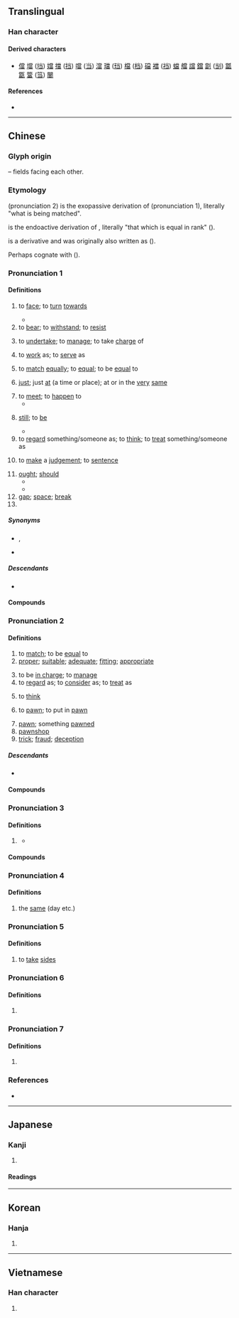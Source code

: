 {{also|当}}
{{character info}}
==Translingual==
{{ja-forms|[[当]]|[[当]]|當}}

===Han character===
{{Han char|rn=102|rad=田|as=08|sn=13|four=90606|canj=FBRW|ids=⿱𫩠田}}

====Derived characters====
* [[儅]] [[壋]] ([[垱]]) [[㜭]] [[擋]] ([[挡]]) [[噹]] ([[当]]) [[澢]] [[璫]] ([[珰]]) [[檔]] ([[档]]) [[礑]] [[襠]] ([[裆]]) [[蟷]] [[艡]] [[譡]] [[鐺]] [[劏]] ([[㓥]]) [[㼕]] [[㽆]] [[簹]] ([[筜]]) [[闣]]

====References====
* {{Han ref|kx=0764.180|dkj=21890|dj=1175.090|hdz=42546.060|uh=7576}}

----

==Chinese==
{{zh-forms|s=当}}

===Glyph origin===
{{Han etyl}}
{{Han compound|尚|田|c1=p|c2=s|t2=field|ls=psc}} – fields facing each other.

===Etymology===
{{och-l|當|id=2|right; suitable; ought to}} (pronunciation 2) is the exopassive derivation of {{och-l|當|id=1|to have the value of; to be equal of; to face; vis-à-vis}} (pronunciation 1), literally "what is being matched".

{{och-l|黨|id=1|class; party}} is the endoactive derivation of {{och-l|當|id=1|to be equal of}}, literally "that which is equal in rank" ({{zh-ref|Schuessler, 2007}}).

{{och-l|擋|to block; to obstruct}} is a derivative and was originally also written as {{lang|zh|當}} ({{zh-ref|Wang, 1982}}).

Perhaps cognate with {{cog|bo|དང||(together) with; and}} ({{zh-ref|Schuessler, 2007}}).

===Pronunciation 1===
{{zh-pron
|m=dāng
|m-s=dang1
|dg=дон1
|c=dong1
|c-t=
|g=dong1
|h=pfs=tông;gd=dong1
|j=don1
|mb=dó̤ng
|md=dŏng
|mn=tng/tw,xm:tang/qz,xm,zz:taⁿ/tong
|mn_note=tng/tang/taⁿ - vernacular; tong - literary
|mn-t=deng1
|w=1taan
|x=dan1
|dial=1
|mc=1
|oc=1,1
|ma=y
|cat=v,adv,pron,con,n,pn
}}

====Definitions====
{{zh-hanzi}}

# to [[face]]; to [[turn]] [[towards]]
#: {{zh-x|當面|face-to-face}}
#: {{zh-x|當 著[着]{zhe} 眾人 的 面 訓斥 孩子{zi}|to scold one's child in front of everyone}}
#* {{zh-x|當 窗 理 雲鬢，對 鏡 帖 花黃。||ref={{lang|zh|[[s:zh:木蘭詩|木蘭詩]]}} (''Ballad of Mulan'')|CL}}
# to [[bear]]; to [[withstand]]; to [[resist]]
#: {{zh-x|當之無愧|to merit the reward; to be deserving;}}
# to [[undertake]]; to [[manage]]; to take [[charge]] of
#: {{zh-x|當權|to hold power}}
# to [[work]] as; to [[serve]] as
#: {{zh-x|讓 我 來 當 你 的 助手 吧。|Let me be your assistant.}} 
# to [[match]] [[equally]]; to [[equal]]; to be [[equal]] to
#: {{zh-x|門當戶對|to be well-matched in terms of socio-economic status (for purposes of marriage)}}
# [[just]]; just [[at]] (a time or place); at or in the [[very]] [[same]]
#: {{zh-x|當天|that day}}
#: {{zh-x|當場|on the spot}}
#: {{zh-x|當 我 五 歲 時，我 的 母親 突然 得病 身亡。|When I was five, my mother suddenly fell ill and died.}}
# to [[meet]]; to [[happen]] to
#* {{zh-x|《^易》 之 興 也，其 當 ^殷 之 末世，周 之 盛德 邪{yé}？當 ^文王 與 紂 之 事 邪{yé}？|Was it not in the last age of Yin, when the virtue of Gou had reached its highest point, and during the troubles between king Wen and (the tyrant) Gou, that the (study of the Yi) began to flourish?|ref=Yijing}}
# {{lb|zh|literary}} [[still]]; to [[be]]
#* {{zh-x|雲-長 提 ^華 ^雄 之 頭，擲 於 地上，其 酒 當 溫。|[[w:Guan Yu|Yunchang]]'s wine was '''still''' warm when he threw [[w:Hua Xiong|Hua Xiong]]'s head on the ground.|ref=''c.'' '''1330 - 1400:''' [[w:Luo Guanzhong|Luo Guanzhong]], ''[[s:Romance of the Three Kingdoms/Chapter 5#23|Romance of the Three Kingdoms/Chapter 5]]''}}
# to [[regard]] something/someone as; to [[think]]; to [[treat]] something/someone as
# {{lb|zh|literary}} to [[make]] a [[judgement]]; to [[sentence]]
# [[ought]]; [[should]]
#* {{zh-x|於 諸侯 之 約，大王 當 王{wàng} ^關中，^關中 民 咸 知 之。|By the covenant made with vassals, you should be the king in Guanzhong; '''all''' people of Guanzhong knew this.|ref=Shiji}}
#* {{zh-x|言 亂 極 當 治{chí}，天 必 將 使 夫子 得位 設教，不久 失 位 也。||ref=Zhuzi Yulei}}
# [[gap]]; [[space]]; [[break]]
# {{surname|zh}}

=====Synonyms=====
* {{sense|still}} {{zh-l|尚}}, {{zh-l|還}}
* {{sense|ought to}}
{{zh-syn-saurus|應當}}

=====Descendants=====
* {{desc|bor=1|vi|đang||''present tense marker''}}

====Compounds====
{{zh-der|充當|兩當一|囊溫郎當|另當別論|一大郎當|一力承當|不值當|不當家|徒步當車|冒鏑當鋒|十郎八當|只當|想當然耳|不可當|匡當|不敢當|吉丁當|以一當十|何以克當|亞當|愧不敢當|定當|想當然|惡運當頭|悔不當初|快快當當|伴當|怒臂當車|安步當車|又當別論|不當道|利字當頭|一以當十|勢不可當|一馬當先|不當官|不當耍處|巧當兒|對酒當歌|寧當玉碎|克當量|不當不正|丁丁當當|奮勇當先|何當|一了百當|不當人|大敵當前|向當|不當人子|問當|噶當派|名不當實|吊兒郎當|合當有事|合當|便當|最高當局|吾當|化學當量|勾當|不當不對|列當|當時|當選|理當|當面|敢做敢當|敢作敢當|當頭棒喝|故當|當夜|當中|當家花旦|武當派|當頭陣|當選無效|當事者|禁當|當敵|當者披靡|當軸|當堵|應當|當行家|當月|當日|當世才度|當該|當場出彩|當元|當眾|戶對門當|當來|當家和尚|當班|當地|當眼處|應時當令|當面唾罵|獨當|正當:zhèngdāng|當花|敢當|當待|當頭人|當世儒宗|當局|有勾當|當今無輩|當差|當然|當直巡邏|沒擔當|獨當一面|當勞之急|當塗|猥當大任|當意|當事人|當夕|當爐|相當|武當山|當代|萬夫莫當|承當不起|當牢節級|本當|當斷不斷|當合|旗鼓相當|瓦當文|當家小生|石敢當|當役|當心|知名當世|當官追究|當此|文君當壚|滿滿當當|當前|當案|當手|當村|百當|當頭一棒|支當|本色當行|烈日當空|當院|當風秉燭|當頭炮|當面錯過|當面對質|當關|當間|當門抵戶|當門對戶|當道|當巡|當路子|當路|當賭|當街|當行出色|當行|當艄順|當艄拿舵|當罏紅袖|當罏|當眼|當直的|當直|當盧|當當丁丁|當番|當災|當歸|當權|當機立斷|當槽|當朝|當曲河|當晚|當時得令|當是|當攔|當撐|當廚|當差的|當局者迷|當家立事|當家的|當家人|當家|當官|當場出醜|當場|當堂|當國|當啷|當句對|當原|當即|當午|當兵|當兒|當先|當值|當便|當今|當仁不讓|當事|當世|當不起|當不得|當下|敢勇當先|用一當十|才當曹斗|獨步當時|瓦當|當務之急|當世無敵|理所當然|理固當然|當令|當壚|當室|萬夫不當|打當|當門戶|排當|當著不著|當坊土地|當年|當場獻醜|當政|當初|承當|當空|窮當益堅|當場隻手|每當|當口|爾當|正當中|百不當一|當之無愧|當不過|擔當不過|當門牙齒|白當|沽酒當爐|當緊|當朝宰相|擔當不起|擔當|挖耳當招|那當兒|身當其境|立當|賞不當功|豺狼當路|自當|首當其衝|罰不當罪|臥狼當道|藝壓當行|老婆當軍|豺狼當道|雜當|這當兒|難當重任|紅日當午|計白當黑|麥當勞|鴻運當頭|老羆當道|臭不可當|莫當|罪當萬死|覆車當戒|難當|覷當|該當何罪|身做身當|賞罰不當|門當戶對|鐵索郎當|銜缺相當|郎當|這個當兒|老熊當道|身當矢石|豺狼當塗|該當|耕當問奴|老當益壯|丁當|當陽|喜當爹}}

===Pronunciation 2===
{{zh-pron
|m=dàng
|c=dong3
|h=pfs=tong
|md=dáung
|mn=tǹg/tw:tàng/tòng
|mn_note=tǹg/tàng - vernacular; tòng - literary
|mn-t=deng3/dang3
|mn-t_note=deng3 - vernacular; dang3 - literary
|w=2taan
|dial=2
|mc=2
|oc=2,2
|cat=v,a,n
}}

====Definitions====
{{zh-hanzi}}

# to [[match]]; to be [[equal]] to
# [[proper]]; [[suitable]]; [[adequate]]; [[fitting]]; [[appropriate]]
#: {{zh-x|恰當|appropriate}}
# to be [[in charge]]; to [[manage]]
# to [[regard]] as; to [[consider]] as; to [[treat]] as
#: {{zh-x|把 寵物 當{dàng} 自己 的 孩子 養|}}
# to [[think]]
#: {{zh-x|你 真 當{dàng} 我 不 知道 麼？|You really think I don't know?}}
# to [[pawn]]; to put in [[pawn]]
#: {{zh-x|當{dàng} 了 手錶|to have pawned a watch}}
# [[pawn]]; something [[pawn]]ed
# [[pawnshop]]
# [[trick]]; [[fraud]]; [[deception]]
#: {{zh-x|上當|to be taken in}}

=====Descendants=====
* {{desc|bor=1|za|dangq||to pawn; to be the same as; to treat as}}

====Compounds====
{{zh-der|了當|不當穩便|允當|大腔當|屏當|停停當當|不當|上當|不了了當|二拉八當|吃盡當光|了當不得|停當|不諧當|平平當當|七了八當|愜當|對當|倚兒不當|恰當|併當|將假當真|不當準|依頭縷當|幹的停當|幹當|典當|切當|失當|得當|千妥萬當|不停當|不當數|並無不當|大而無當|千了百當|四停八當|直截了當|空當子|沒算當|明當|當票子|當做|沒了當|沒雕當|當真|當作|當天|當鋪|當家子|直捷了當|抵當|空當兒|晚食當肉|確當|當真假|直接了當|的當|百了千當|流當品|玉卮無當|當票|當當|當機|當掉|當成|極便當|沒頭當|欠當|押當|折當|死當|擺當|躉當|簡截了當|諧當|解當鋪|解當|質當|適當|至當|縷當|頭當|過當|防衛過當|贖當|長歌當哭|過當防衛|精當|權當|家當|正當:zhèngdàng|穩當|客氣當福氣}}

===Pronunciation 3===
{{zh-pron
|m=dāng,dǎng,1nb=Mainland,2nb=Taiwan
|dial=n
|cat=v
}}

====Definitions====
{{zh-hanzi}}

# {{zh-alt-form|擋|to [[block]]; to [[obstruct]]}}
#: {{zh-x|螳臂當車|to overrate oneself and try to hold back an overwhelming force}}
#* {{zh-x|一身 轉戰 三-千 里，一 劍 曾 當 百萬 師。||ref='''8th century''', {{w|Wang Wei (Tang dynasty)|Wang Wei}}'', {{lang|zh|[[s:zh:老將行 (王維)|老將行]]}}|CL}}

====Compounds====
{{zh-der|攔當|當頭|螳臂當車|賭當|調當|勢不可當}}

===Pronunciation 4===
{{zh-pron
|m=dàng
|c=dong1
|mn-t=deng1
|dial=n
|mc=2
|oc=2,2
|cat=a
}}

====Definitions====
{{zh-hanzi}}

# the [[same]] (day etc.)
#: {{zh-x|當{dàng}天|that very day}}

===Pronunciation 5===
{{zh-pron
|m=dàng,dǎng,1nb=Mainland,2nb=Taiwan
|mn-t=deng3
|dial=n
|mc=2
|oc=2,2
|cat=v
}}

====Definitions====
{{zh-hanzi}}

# to [[take]] [[side]]s

===Pronunciation 6===
{{zh-pron
|m=dāng
|mn-t=dang1
|dial=n
|cat=n
}}

====Definitions====
{{zh-hanzi}}

# {{zh-alt-form|噹|[[clang]]; [[clank]]; [[ding-dong]]}}

===Pronunciation 7===
{{zh-pron
|m=dang
|dial=n
|cat=suffix
}}

====Definitions====
{{zh-hanzi}}

# {{n-g|A meaningless suffix.}} {{attention|zh}}

===References===
* {{R:yue:Hanzi}}

{{zh-cat|Beginning|Elementary|Intermediate}}

----

==Japanese==
{{ja-kanji forms|当|當}}

===Kanji===
{{ja-kanji|grade=|rs=田08|shin=当}}

# {{ja-kyujitai spelling of|当}}

====Readings====
{{ja-readings
|goon=とう<たう
|kanon=とう<たう
|kun=あ-たり, あ-たる, あ-てる, まさ-に
}}

----

==Korean==

===Hanja===
{{ko-hanja|[[마땅하다|마땅할]]|당}}

# {{hanja form of|당|[[appropriate]]}}

----

==Vietnamese==

===Han character===
{{vi-readings|reading=đương, đáng, đang|rs=田08}}

# {{rfdef|vi|sort=田08}}